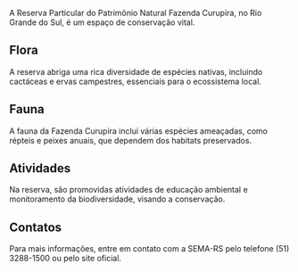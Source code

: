A Reserva Particular do Patrimônio Natural Fazenda Curupira, no Rio Grande do Sul, é um espaço de conservação vital.

## Flora

A reserva abriga uma rica diversidade de espécies nativas, incluindo cactáceas e ervas campestres, essenciais para o ecossistema local.

## Fauna

A fauna da Fazenda Curupira inclui várias espécies ameaçadas, como répteis e peixes anuais, que dependem dos habitats preservados.

## Atividades

Na reserva, são promovidas atividades de educação ambiental e monitoramento da biodiversidade, visando a conservação.

## Contatos

Para mais informações, entre em contato com a SEMA-RS pelo telefone (51) 3288-1500 ou pelo site oficial.